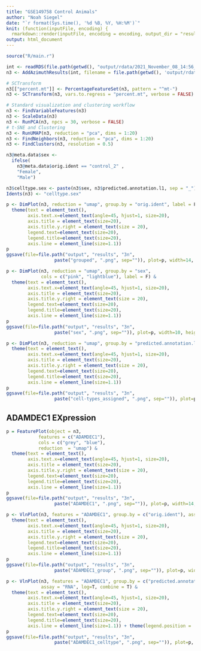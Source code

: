 ```yaml
---
title: "GSE149758 Control Animals"
author: "Noah Siegel"
date: "`r format(Sys.time(), '%d %B, %Y, %H:%M')`"
knit: (function(inputFile, encoding) {
  rmarkdown::render(inputFile, encoding = encoding, output_dir = "results") })
output: html_document
---
```


```r
source("R/main.r")
```

```r
int <- readRDS(file.path(getwd(), "output/rdata/2021_November_08_14:56_azimuth_input.rds"))
n3 <- AddAzimuthResults(int, filename = file.path(getwd(), 'output/rdata/azimuth_results.Rds'))

# SCTransform
n3[["percent.mt"]] <- PercentageFeatureSet(n3, pattern = "^mt-")
n3 <- SCTransform(n3, vars.to.regress = "percent.mt", verbose = FALSE)
```

```r
# Standard visualization and clustering workflow
n3 <- FindVariableFeatures(n3)
n3 <- ScaleData(n3)
n3 <- RunPCA(n3, npcs = 30, verbose = FALSE)
# t-SNE and Clustering
n3 <- RunUMAP(n3, reduction = "pca", dims = 1:20)
n3 <- FindNeighbors(n3, reduction = "pca", dims = 1:20)
n3 <- FindClusters(n3, resolution = 0.5)
```

```r
n3@meta.data$sex <-
  ifelse(
    n3@meta.data$orig.ident == "control_2" ,
    "Female",
    "Male")
```

```r
n3$celltype.sex <- paste(n3$sex, n3$predicted.annotation.l1, sep = "_")
Idents(n3) <- "celltype.sex"
```

```r
p <- DimPlot(n3, reduction = "umap", group.by = "orig.ident", label = F) &
  theme(text = element_text(),
        axis.text.x=element_text(angle=45, hjust=1, size=20),
        axis.title = element_text(size=20),
        axis.title.y.right = element_text(size = 20),
        legend.text=element_text(size=20),
        legend.title=element_text(size=20),
        axis.line = element_line(size=1.1))
p
ggsave(file=file.path("output", "results", "3n",
                  paste("grouped", ".png", sep="")), plot=p, width=14, height=8, dpi=600)
```

```r
p <- DimPlot(n3, reduction = "umap", group.by = "sex",
             cols = c("pink", "lightblue"), label = F) &
  theme(text = element_text(),
        axis.text.x=element_text(angle=45, hjust=1, size=20),
        axis.title = element_text(size=20),
        axis.title.y.right = element_text(size = 20),
        legend.text=element_text(size=20),
        legend.title=element_text(size=20),
        axis.line = element_line(size=1.1))
p
ggsave(file=file.path("output", "results", "3n",
                  paste("sex", ".png", sep="")), plot=p, width=10, height=8, dpi=600)
```

```r
p <- DimPlot(n3, reduction = "umap", group.by = "predicted.annotation.l1", label = T) &
  theme(text = element_text(),
        axis.text.x=element_text(angle=45, hjust=1, size=20),
        axis.title = element_text(size=20),
        axis.title.y.right = element_text(size = 20),
        legend.text=element_text(size=20),
        legend.title=element_text(size=20),
        axis.line = element_line(size=1.1))
p
ggsave(file=file.path("output", "results", "3n",
                  paste("cell-types_assigned", ".png", sep="")), plot=p, width=14, height=8, dpi=600)
```

## ADAMDEC1 EXpression
```r
p = FeaturePlot(object = n3, 
            features = c("ADAMDEC1"),
            cols = c("grey", "blue"),
            reduction  = "umap") &
  theme(text = element_text(),
        axis.text.x=element_text(angle=45, hjust=1, size=20),
        axis.title = element_text(size=20),
        axis.title.y.right = element_text(size = 20),
        legend.text=element_text(size=20),
        legend.title=element_text(size=20),
        axis.line = element_line(size=1.1))
p
ggsave(file=file.path("output", "results", "3n",
                  paste("ADAMDEC1", ".png", sep="")), plot=p, width=14, height=8, dpi=600)
```

```r
p <- VlnPlot(n3, features = "ADAMDEC1", group.by = c("orig.ident"), assay = "RNA", log=T, combine = T) &
  theme(text = element_text(),
        axis.text.x=element_text(angle=45, hjust=1, size=20),
        axis.title = element_text(size=20),
        axis.title.y.right = element_text(size = 20),
        legend.text=element_text(size=20),
        legend.title=element_text(size=20),
        axis.line = element_line(size=1.1))
p
ggsave(file=file.path("output", "results", "3n",
                  paste("ADAMDEC1_group", ".png", sep="")), plot=p, width=10, height=8, dpi=600)
```

```r
p <- VlnPlot(n3, features = "ADAMDEC1", group.by = c("predicted.annotation.l1"), 
             assay = "RNA", log=T, combine = T) &
  theme(text = element_text(),
        axis.text.x=element_text(angle=45, hjust=1, size=20),
        axis.title = element_text(size=20),
        axis.title.y.right = element_text(size = 20),
        legend.text=element_text(size=20),
        legend.title=element_text(size=20),
        axis.line = element_line(size=1.1)) + theme(legend.position = 'none')
p
ggsave(file=file.path("output", "results", "3n",
                  paste("ADAMDEC1_celltype", ".png", sep="")), plot=p, width=14, height=8, dpi=600)
```